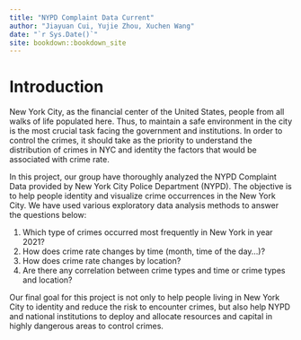 ```yaml
--- 
title: "NYPD Complaint Data Current"
author: "Jiayuan Cui, Yujie Zhou, Xuchen Wang"
date: "`r Sys.Date()`"
site: bookdown::bookdown_site
---
```


# Introduction


New York City, as the financial center of the United States, people from all walks of life populated here. Thus, to maintain a safe environment in the city is the most crucial task facing the government and institutions. In order to control the crimes, it should take as the priority to understand the distribution of crimes in NYC and identity the factors that would be associated with crime rate. 



In this project, our group have thoroughly analyzed the NYPD Complaint Data provided by New York City Police Department (NYPD). The objective is to help people identity and visualize crime occurrences in the New York City. We have used various exploratory data analysis methods to answer the questions below:

1. Which type of crimes occurred most frequently in New York in year 2021?
2. How does crime rate changes by time (month, time of the day...)?
3. How does crime rate changes by location?
4. Are there any correlation between crime types and time or crime types and location?



Our final goal for this project is not only to help people living in New York City to identity and reduce the risk to encounter crimes, but also help NYPD and national institutions to deploy and allocate resources and capital in highly dangerous areas to control crimes. 